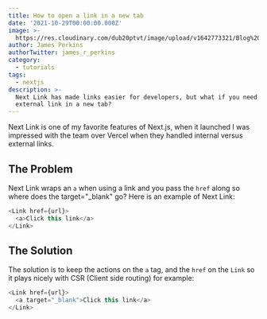 ```yaml
---
title: How to open a link in a new tab
date: '2021-10-29T00:00:00.000Z'
image: >-
  https://res.cloudinary.com/dub20ptvt/image/upload/v1642773321/Blog%20Posts/fr5jnorjnx6vg9euod7h.webp
author: James Perkins
authorTwitter: james_r_perkins
category:
  - tutorials
tags:
  - nextjs
description: >-
  Next Link has made links easier for developers, but what if you need to open a
  external link in a new tab?
---
```


Next Link is one of my favorite features of Next.js, when it launched I was impressed with the team over Vercel when they handled internal versus external links.

<youtube url="https://youtu.be/2y96Y0U4YdI"/>

## The Problem

Next Link wraps an `a` when using a link and you pass the `href` along so where does the target="\_blank" go? Here is an example of Next Link:

```javascript
<Link href={url}>
  <a>Click this link</a>
</Link>
```

## The Solution

The solution is to keep the actions on the `a` tag, and the `href` on the `Link` so it plays nicely with CSR (Client side routing) for example:

```javascript
<Link href={url}>
  <a target="_blank">Click this link</a>
</Link>
```

